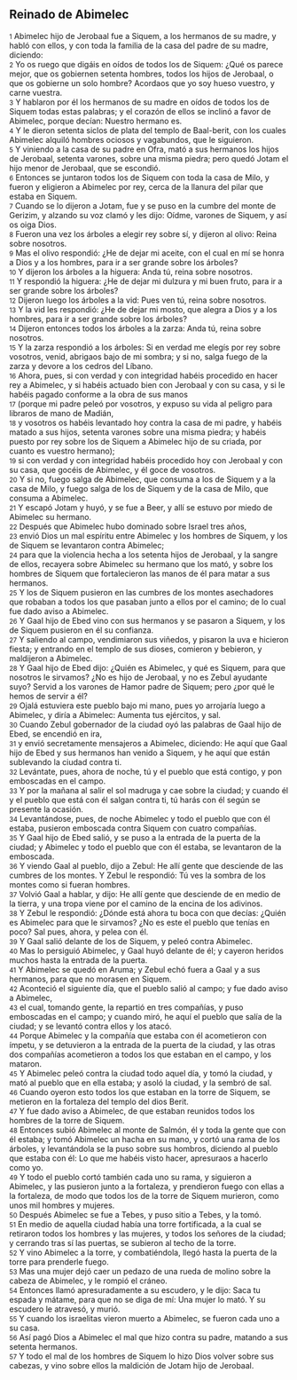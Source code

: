== Reinado de Abimelec ==

{{anchor|1}} <small>1</small> Abimelec hijo de Jerobaal fue a Siquem, a los hermanos de su madre, y habló con ellos, y con toda la familia de la casa del padre de su madre, diciendo:<br>
{{anchor|2}} <small>2</small> Yo os ruego que digáis en oídos de todos los de Siquem: ¿Qué os parece mejor, que os gobiernen setenta hombres, todos los hijos de Jerobaal, o que os gobierne un solo hombre? Acordaos que yo soy hueso vuestro, y carne vuestra.<br>
{{anchor|3}} <small>3</small> Y hablaron por él los hermanos de su madre en oídos de todos los de Siquem todas estas palabras; y el corazón de ellos se inclinó a favor de Abimelec, porque decían: Nuestro hermano es.<br>
{{anchor|4}} <small>4</small> Y le dieron setenta siclos de plata   del templo de Baal-berit, con los cuales Abimelec alquiló hombres ociosos y vagabundos, que le siguieron.<br>
{{anchor|5}} <small>5</small> Y viniendo a la casa de su padre en Ofra, mató a sus hermanos los hijos de Jerobaal, setenta varones, sobre una misma piedra; pero quedó Jotam el hijo menor de Jerobaal, que se escondió.<br>
{{anchor|6}} <small>6</small> Entonces se juntaron todos los de Siquem con toda la casa de Milo, y fueron y eligieron a Abimelec por rey, cerca de la llanura del pilar que estaba en Siquem.<br>
{{anchor|7}} <small>7</small> Cuando se lo dijeron a Jotam, fue y se puso en la cumbre del monte de Gerizim, y alzando su voz clamó y les dijo: Oídme, varones de Siquem, y así os oiga Dios.<br>
{{anchor|8}} <small>8</small> Fueron una vez los árboles a elegir rey sobre sí, y dijeron al olivo: Reina sobre nosotros.<br>
{{anchor|9}} <small>9</small> Mas el olivo respondió: ¿He de dejar mi aceite, con el cual en mí se honra a Dios y a los hombres, para ir a ser grande sobre los árboles?<br>
{{anchor|10}} <small>10</small> Y dijeron los árboles a la higuera: Anda tú, reina sobre nosotros.<br>
{{anchor|11}} <small>11</small> Y respondió la higuera: ¿He de dejar mi dulzura y mi buen fruto, para ir a ser grande sobre los árboles?<br>
{{anchor|12}} <small>12</small> Dijeron luego los árboles a la vid: Pues ven tú, reina sobre nosotros.<br>
{{anchor|13}} <small>13</small> Y la vid les respondió: ¿He de dejar mi mosto, que alegra a Dios y a los hombres, para ir a ser grande sobre los árboles?<br>
{{anchor|14}} <small>14</small> Dijeron entonces todos los árboles a la zarza: Anda tú, reina sobre nosotros.<br>
{{anchor|15}} <small>15</small> Y la zarza respondió a los árboles: Si en verdad me elegís por rey sobre vosotros, venid, abrigaos bajo de mi sombra; y si no, salga fuego de la zarza y devore a los cedros del Líbano.<br>
{{anchor|16}} <small>16</small> Ahora, pues, si con verdad y con integridad habéis procedido en hacer rey a Abimelec, y si habéis actuado bien con Jerobaal y con su casa, y si le habéis pagado conforme a la obra de sus manos<br>
{{anchor|17}} <small>17</small> (porque mi padre peleó por vosotros, y expuso su vida al peligro para libraros de mano de Madián,<br>
{{anchor|18}} <small>18</small> y vosotros os habéis levantado hoy contra la casa de mi padre, y habéis matado a sus hijos, setenta varones sobre una misma piedra; y habéis puesto por rey sobre los de Siquem a Abimelec hijo de su criada, por cuanto es vuestro hermano);<br>
{{anchor|19}} <small>19</small> si con verdad y con integridad habéis procedido hoy con Jerobaal y con su casa, que gocéis de Abimelec, y él goce de vosotros.<br>
{{anchor|20}} <small>20</small> Y si no, fuego salga de Abimelec, que consuma a los de Siquem y a la casa de Milo, y fuego salga de los de Siquem y de la casa de Milo, que consuma a Abimelec.<br>
{{anchor|21}} <small>21</small> Y escapó Jotam y huyó, y se fue a Beer, y allí se estuvo por miedo de Abimelec su hermano.<br>
{{anchor|22}} <small>22</small> Después que Abimelec hubo dominado sobre Israel tres años,<br>
{{anchor|23}} <small>23</small> envió Dios un mal espíritu entre Abimelec y los hombres de Siquem, y los de Siquem se levantaron contra Abimelec;<br>
{{anchor|24}} <small>24</small> para que la violencia hecha a los setenta hijos de Jerobaal, y la sangre de ellos, recayera sobre Abimelec su hermano que los mató, y sobre los hombres de Siquem que fortalecieron las manos de él para matar a sus hermanos.<br>
{{anchor|25}} <small>25</small> Y los de Siquem pusieron en las cumbres de los montes asechadores que robaban a todos los que pasaban junto a ellos por el camino; de lo cual fue dado aviso a Abimelec.<br>
{{anchor|26}} <small>26</small> Y Gaal hijo de Ebed vino con sus hermanos y se pasaron a Siquem, y los de Siquem pusieron en él su confianza.<br>
{{anchor|27}} <small>27</small> Y saliendo al campo, vendimiaron sus viñedos, y pisaron la uva e hicieron fiesta; y entrando en el templo de sus dioses, comieron y bebieron, y maldijeron a Abimelec.<br>
{{anchor|28}} <small>28</small> Y Gaal hijo de Ebed dijo: ¿Quién es Abimelec, y qué es Siquem, para que nosotros le sirvamos? ¿No es hijo de Jerobaal, y no es Zebul ayudante suyo? Servid a los varones de Hamor padre de Siquem; pero ¿por qué le hemos de servir a él?<br>
{{anchor|29}} <small>29</small> Ojalá estuviera este pueblo bajo mi mano, pues yo arrojaría luego a Abimelec, y diría a Abimelec: Aumenta tus ejércitos, y sal.<br>
{{anchor|30}} <small>30</small> Cuando Zebul gobernador de la ciudad oyó las palabras de Gaal hijo de Ebed, se encendió en ira,<br>
{{anchor|31}} <small>31</small> y envió secretamente mensajeros a Abimelec, diciendo: He aquí que Gaal hijo de Ebed y sus hermanos han venido a Siquem, y he aquí que están sublevando la ciudad contra ti.<br>
{{anchor|32}} <small>32</small> Levántate, pues, ahora de noche, tú y el pueblo que está contigo, y pon emboscadas en el campo.<br>
{{anchor|33}} <small>33</small> Y por la mañana al salir el sol madruga y cae sobre la ciudad; y cuando él y el pueblo que está con él salgan contra ti, tú harás con él según se presente la ocasión.<br>
{{anchor|34}} <small>34</small> Levantándose, pues, de noche Abimelec y todo el pueblo que con él estaba, pusieron emboscada contra Siquem con cuatro compañías.<br>
{{anchor|35}} <small>35</small> Y Gaal hijo de Ebed salió, y se puso a la entrada de la puerta de la ciudad; y Abimelec y todo el pueblo que con él estaba, se levantaron de la emboscada.<br>
{{anchor|36}} <small>36</small> Y viendo Gaal al pueblo, dijo a Zebul: He allí gente que desciende de las cumbres de los montes. Y Zebul le respondió: Tú ves la sombra de los montes como si fueran hombres.<br>
{{anchor|37}} <small>37</small> Volvió Gaal a hablar, y dijo: He allí gente que desciende de en medio de la tierra, y una tropa viene por el camino de la encina de los adivinos.<br>
{{anchor|38}} <small>38</small> Y Zebul le respondió: ¿Dónde está ahora tu boca con que decías: ¿Quién es Abimelec para que le sirvamos? ¿No es este el pueblo que tenías en poco? Sal pues, ahora, y pelea con él.<br>
{{anchor|39}} <small>39</small> Y Gaal salió delante de los de Siquem, y peleó contra Abimelec.<br>
{{anchor|40}} <small>40</small> Mas lo persiguió Abimelec, y Gaal huyó delante de él; y cayeron heridos muchos hasta la entrada de la puerta.<br>
{{anchor|41}} <small>41</small> Y Abimelec se quedó en Aruma; y Zebul echó fuera a Gaal y a sus hermanos, para que no morasen en Siquem.<br>
{{anchor|42}} <small>42</small> Aconteció el siguiente día, que el pueblo salió al campo; y fue dado aviso a Abimelec,<br>
{{anchor|43}} <small>43</small> el cual, tomando gente, la repartió en tres compañías, y puso emboscadas en el campo; y cuando miró, he aquí el pueblo que salía de la ciudad; y se levantó contra ellos y los atacó.<br>
{{anchor|44}} <small>44</small> Porque Abimelec y la compañía que estaba con él acometieron con ímpetu, y se detuvieron a la entrada de la puerta de la ciudad, y las otras dos compañías acometieron a todos los que estaban en el campo, y los mataron.<br>
{{anchor|45}} <small>45</small> Y Abimelec peleó contra la ciudad todo aquel día, y tomó la ciudad, y mató al pueblo que en ella estaba; y asoló la ciudad, y la sembró de sal.<br>
{{anchor|46}} <small>46</small> Cuando oyeron esto todos los que estaban en la torre de Siquem, se metieron en la fortaleza del templo del dios Berit.<br>
{{anchor|47}} <small>47</small> Y fue dado aviso a Abimelec, de que estaban reunidos todos los hombres de la torre de Siquem.<br>
{{anchor|48}} <small>48</small> Entonces subió Abimelec al monte de Salmón, él y toda la gente que con él estaba; y tomó Abimelec un hacha en su mano, y cortó una rama de los árboles, y levantándola se la puso sobre sus hombros, diciendo al pueblo que estaba con él: Lo que me habéis visto hacer, apresuraos a hacerlo como yo.<br>
{{anchor|49}} <small>49</small> Y todo el pueblo cortó también cada uno su rama, y siguieron a Abimelec, y las pusieron junto a la fortaleza, y prendieron fuego con ellas a la fortaleza, de modo que todos los de la torre de Siquem murieron, como unos mil hombres y mujeres.<br>
{{anchor|50}} <small>50</small> Después Abimelec se fue a Tebes, y puso sitio a Tebes, y la tomó.<br>
{{anchor|51}} <small>51</small> En medio de aquella ciudad había una torre fortificada, a la cual se retiraron todos los hombres y las mujeres, y todos los señores de la ciudad; y cerrando tras sí las puertas, se subieron al techo de la torre.<br>
{{anchor|52}} <small>52</small> Y vino Abimelec a la torre, y combatiéndola, llegó hasta la puerta de la torre para prenderle fuego.<br>
{{anchor|53}} <small>53</small> Mas una mujer dejó caer un pedazo de una rueda de molino sobre la cabeza de Abimelec, y le rompió el cráneo.<br>
{{anchor|54}} <small>54</small> Entonces llamó apresuradamente a su escudero, y le dijo: Saca tu espada y mátame, para que no se diga de mí: Una mujer lo mató. Y su escudero le atravesó, y murió.<br>
{{anchor|55}} <small>55</small> Y cuando los israelitas vieron muerto a Abimelec, se fueron cada uno a su casa.<br>
{{anchor|56}} <small>56</small> Así pagó Dios a Abimelec el mal que hizo contra su padre, matando a sus setenta hermanos.<br>
{{anchor|57}} <small>57</small> Y todo el mal de los hombres de Siquem lo hizo Dios volver sobre sus cabezas, y vino sobre ellos la maldición de Jotam hijo de Jerobaal.<br>
